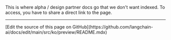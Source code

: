 This is where alpha / design partner docs go that we don't want indexed. To access, you have to share a direct link to the page.

---

<Callout icon="pen-to-square" iconType="regular">
  [Edit the source of this page on GitHub](https://github.com/langchain-ai/docs/edit/main/src/ko/preview/README.mdx)
</Callout>
